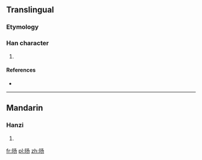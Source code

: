 {{also|暘}}
==Translingual==

===Etymology===
{{Han simp|暘|f=昜|t=丿丿𠄎}}

===Han character===
{{Han char|rn=72|rad=日|as=03|sn=7|four=|canj=日弓尸竹 (ANSH)}}

# {{defn|Han|sort=日03}}

====References====
* {{Han ref|kx=0490.221|hdz=21488.010|uh=65F8|ud=26104}}

----

==Mandarin==

===Hanzi===
{{cmn-hanzi|tra=暘|pin=[[yáng]] ([[yang2]])|wg=yang<sup>2</sup>}}

# {{defn|Mandarin|sort=日03}}

[[fr:旸]]
[[pl:旸]]
[[zh:旸]]
